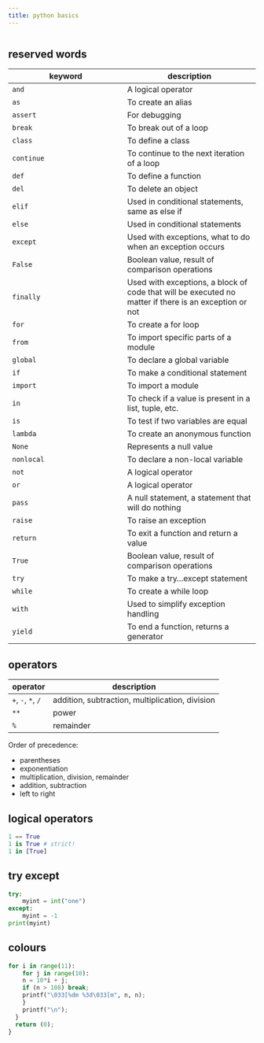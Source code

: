 ```yaml
---
title: python basics
---
```


```r
```

## reserved words

keyword | description
------- | --------
`and` | A logical operator
`as` | To create an alias
`assert` | For debugging
`break` | To break out of a loop
`class` | To define a class
`continue` | To continue to the next iteration of a loop
`def` | To define a function
`del` | To delete an object
`elif` | Used in conditional statements, same as else if
`else` | Used in conditional statements
`except` | Used with exceptions, what to do when an exception occurs
`False` | Boolean value, result of comparison operations
`finally` | Used with exceptions, a block of code that will be executed no matter if there is an exception or not
`for` | To create a for loop
`from` | To import specific parts of a module
`global` | To declare a global variable
`if` | To make a conditional statement
`import` | To import a module
`in` | To check if a value is present in a list, tuple, etc.
`is` | To test if two variables are equal
`lambda` | To create an anonymous function
`None` | Represents a null value
`nonlocal` | To declare a non-local variable
`not` | A logical operator
`or` | A logical operator
`pass` | A null statement, a statement that will do nothing
`raise` | To raise an exception
`return` | To exit a function and return a value
`True` | Boolean value, result of comparison operations
`try` | To make a try...except statement
`while` | To create a while loop
`with` | Used to simplify exception handling
`yield` | To end a function, returns a generator


## operators

operator | description
------- | --------
`+`, `-`, `*`, `/` | addition, subtraction, multiplication, division 
`**` | power 
`%` | remainder

Order of precedence:

- parentheses  
- exponentiation  
- multiplication, division, remainder  
- addition, subtraction  
- left to right  


## logical operators

```python
1 == True
1 is True # strict!
1 in [True]
```


## try except

```python
try:
    myint = int("one")
except:
    myint = -1
print(myint)
```


## colours

```python
for i in range(11):
    for j in range(10):
    n = 10*i + j;
    if (n > 108) break;
    printf("\033[%dm %3d\033[m", n, n);
    }
    printf("\n");
  }
  return (0);
}
```